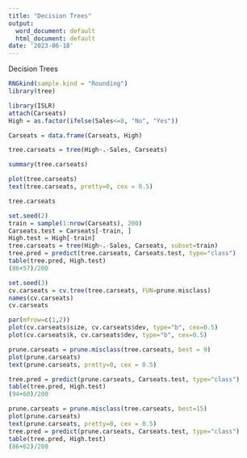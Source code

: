 ```yaml
---
title: "Decision Trees"
output:
  word_document: default
  html_document: default
date: '2023-06-18'
---
```


Decision Trees 

```r
RNGkind(sample.kind = "Rounding")
library(tree)

library(ISLR)
attach(Carseats)
High = as.factor(ifelse(Sales<=8, "No", "Yes"))

Carseats = data.frame(Carseats, High)

tree.carseats = tree(High~.-Sales, Carseats)

summary(tree.carseats)

plot(tree.carseats)
text(tree.carseats, pretty=0, cex = 0.5)

tree.carseats

set.seed(2)
train = sample(1:nrow(Carseats), 200)
Carseats.test = Carseats[-train, ]
High.test = High[-train]
tree.carseats = tree(High~.-Sales, Carseats, subset=train)
tree.pred = predict(tree.carseats, Carseats.test, type="class")
table(tree.pred, High.test)
(86+57)/200

set.seed(3)
cv.carseats = cv.tree(tree.carseats, FUN=prune.misclass)
names(cv.carseats)
cv.carseats

par(mfrow=c(1,2))
plot(cv.carseats$size, cv.carseats$dev, type="b", cex=0.5)
plot(cv.carseats$k, cv.carseats$dev, type="b", cex=0.5)

prune.carseats = prune.misclass(tree.carseats, best = 9)
plot(prune.carseats)
text(prune.carseats, pretty=0, cex = 0.5)

tree.pred = predict(prune.carseats, Carseats.test, type="class")
table(tree.pred, High.test)
(94+60)/200

prune.carseats = prune.misclass(tree.carseats, best=15)
plot(prune.carseats)
text(prune.carseats, pretty=0, cex = 0.5)
tree.pred = predict(prune.carseats, Carseats.test, type="class")
table(tree.pred, High.test)
(86+62)/200

```

  

